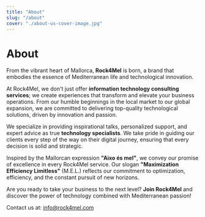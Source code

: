 ```yaml
---
title: "About"
slug: "/about"
cover: "./about-us-cover-image.jpg"
---
```


# About

From the vibrant heart of Mallorca, **Rock4Mel** is born, a brand that embodies the essence of Mediterranean life and technological innovation.

At Rock4Mel, we don't just offer **information technology consulting services**; we create experiences that transform and elevate your business operations. From our humble beginnings in the local market to our global expansion, we are committed to delivering top-quality technological solutions, driven by innovation and passion.

We specialize in providing inspirational talks, personalized support, and expert advice as true **technology specialists**. We take pride in guiding our clients every step of the way on their digital journey, ensuring that every decision is solid and strategic.

Inspired by the Mallorcan expression **"Aixo és mel"**, we convey our promise of excellence in every Rock4Mel service. Our slogan **"Maximization Efficiency Limitless"** (M.E.L.) reflects our commitment to optimization, efficiency, and the constant pursuit of new horizons.

Are you ready to take your business to the next level? **Join Rock4Mel** and discover the power of technology combined with Mediterranean passion!

Contact us at:  [info@rock4mel.com](mailto:info@rock4mel.com")
